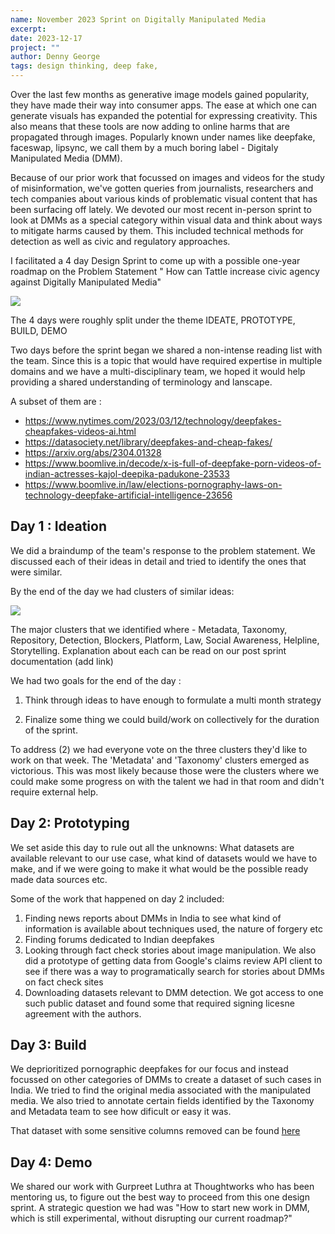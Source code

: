 ```yaml
---
name: November 2023 Sprint on Digitally Manipulated Media
excerpt: 
date: 2023-12-17
project: ""
author: Denny George
tags: design thinking, deep fake, 
---
```


Over the last few months as generative image models gained popularity, they have made their way into consumer apps. The ease at which one can generate visuals has expanded the potential for expressing creativity. This also means that these tools are now adding to online harms that are propagated through images. Popularly known under names like deepfake, faceswap, lipsync, we call them by a much boring label - Digitaly Manipulated Media (DMM). 

Because of our prior work that focussed on images and videos for the study of misinformation, we've gotten queries from journalists, researchers and tech companies about various kinds of problematic visual content that has been surfacing off lately. We devoted our most recent in-person sprint to look at  DMMs as a special category within visual data and think about ways to mitigate harms caused by them. This included technical methods for detection as well as civic and regulatory approaches. 

I facilitated a 4 day Design Sprint to come up with a possible one-year roadmap on the Problem Statement " How can Tattle increase civic agency against Digitally Manipulated Media"

![](../images/PXL_20231202_041145903.jpeg)

The 4 days were roughly split under the theme IDEATE, PROTOTYPE, BUILD, DEMO

Two days before the sprint began we shared a non-intense reading list with the team. Since this is a topic that would have required expertise in multiple domains and we have a multi-disciplinary team, we hoped it would help providing a shared understanding of terminology and lanscape.

A subset of them are : 
* https://www.nytimes.com/2023/03/12/technology/deepfakes-cheapfakes-videos-ai.html
* https://datasociety.net/library/deepfakes-and-cheap-fakes/
* https://arxiv.org/abs/2304.01328
* https://www.boomlive.in/decode/x-is-full-of-deepfake-porn-videos-of-indian-actresses-kajol-deepika-padukone-23533
* https://www.boomlive.in/law/elections-pornography-laws-on-technology-deepfake-artificial-intelligence-23656

## Day 1 : Ideation

We did  a braindump of the team's response to the problem statement. We discussed each of their ideas in detail and tried to identify the ones that were similar. 

By the end of the day we had clusters of similar ideas:

![](../images/sprint_ideate.jpeg)

The major clusters that we identified where - Metadata, Taxonomy,  Repository, Detection, Blockers, Platform, Law, Social Awareness, Helpline, Storytelling. Explanation about each can be read on our post sprint documentation (add link)

We had two goals for the end of the day : 

1. Think through ideas to have enough to formulate a multi month strategy

2. Finalize some thing we could build/work on collectively for the duration of the sprint.

To address (2) we had everyone vote on the three clusters they'd like to work on that week. The 'Metadata' and 'Taxonomy' clusters emerged as victorious. This was most likely because those were the clusters where we could make some progress on with the talent we had in that room and didn't require external help.

## Day 2: Prototyping

We set aside this day to rule out all the unknowns: What datasets are available relevant to our use case, what kind of datasets would we have to make, and if we were going to make it what would be the possible ready made data sources etc.

Some of the work that happened on day 2 included: 

1. Finding news reports about DMMs in India to see what kind of information is available about techniques used, the nature of forgery etc
2. Finding forums dedicated to Indian deepfakes
3. Looking through fact check stories about image manipulation. We also did a prototype of getting data from Google's claims review API client to see if there was a way to programatically search for stories about DMMs on fact check sites
4. Downloading datasets relevant to DMM detection. We got access to one such public dataset and found some that required signing licesne agreement with the authors.

## Day 3: Build
We deprioritized pornographic deepfakes for our focus and instead focussed on other categories of DMMs to create a dataset of such cases in India. We tried to find the original media associated with the manipulated media. We also tried to annotate certain fields identified by the Taxonomy and Metadata team to see how dificult or easy it was.

That dataset with some sensitive columns removed can be found [here](https://docs.google.com/spreadsheets/d/1zPkhJLuKMeiry6UfWXR6PYcnL1wtE9IVxnqn_7tN5J4/edit#gid=0)

## Day 4: Demo  
We shared our work with Gurpreet Luthra at Thoughtworks who has been mentoring us, to figure out the best way to proceed from this one design sprint. A strategic question we had was "How to start new work in DMM, which is still experimental, without disrupting our current roadmap?"
